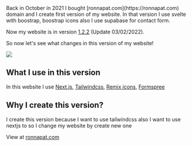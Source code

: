 
<Layout>
Back in October in 2021 I bought [ronnapat.com](https://ronnapat.com) domain and I create first version of my website. In that version I use svelte with boostrap, boostrap icons also I use supabase for contact form.

Now my website is in version [1.2.2](https://github.com/ronnapatp/ronnapat.com/releases/tag/1.2.2) (Update 03/02/2022).

So now let's see what changes in this version of my website!

![](https://github.com/ronnapatp/timelapse/blob/main/projects/ronnapat_home.png?raw=true)

## What I use in this version

In this website I use [Next.js](https://nextjs.org/), [Tailwindcss](https://tailwindcss.com/), [Remix icons](https://remixicon.com/), [Formspree](https://formspree.io/)

## Why I create this version?

I create this version because I want to use tailwindcss also I want to use nextjs to so I change my website by create new one

View at [ronnapat.com](https://ronnapat.com)
</Layout>